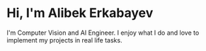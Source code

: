# Hi, I'm Alibek Erkabayev

I'm Computer Vision and AI Engineer. I enjoy what I do and love to implement my projects in real life tasks.
